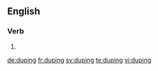
==English==

===Verb===
{{head|en|present participle}}

# {{present participle of|dupe|lang=en}}

[[de:duping]]
[[fr:duping]]
[[sv:duping]]
[[te:duping]]
[[vi:duping]]